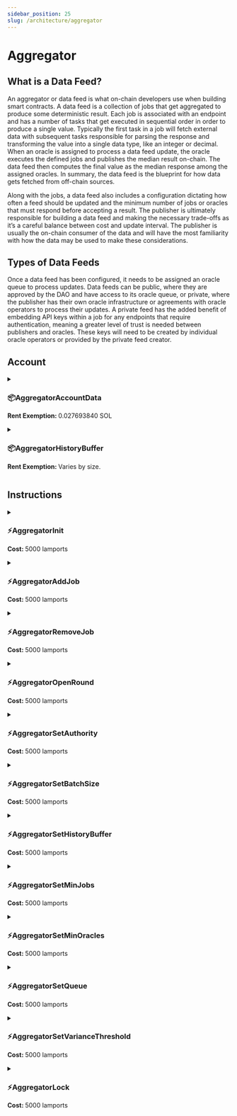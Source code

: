 ```yaml
---
sidebar_position: 25
slug: /architecture/aggregator
---
```


# Aggregator

## What is a Data Feed?

An aggregator or data feed is what on-chain developers use when building smart contracts. A data feed is a collection of jobs that get aggregated to produce some deterministic result. Each job is associated with an endpoint and has a number of tasks that get executed in sequential order in order to produce a single value. Typically the first task in a job will fetch external data with subsequent tasks responsible for parsing the response and transforming the value into a single data type, like an integer or decimal. When an oracle is assigned to process a data feed update, the oracle executes the defined jobs and publishes the median result on-chain. The data feed then computes the final value as the median response among the assigned oracles. In summary, the data feed is the blueprint for how data gets fetched from off-chain sources.

Along with the jobs, a data feed also includes a configuration dictating how often a feed should be updated and the minimum number of jobs or oracles that must respond before accepting a result. The publisher is ultimately responsible for building a data feed and making the necessary trade-offs as it’s a careful balance between cost and update interval. The publisher is usually the on-chain consumer of the data and will have the most familiarity with how the data may be used to make these considerations.

## Types of Data Feeds

Once a data feed has been configured, it needs to be assigned an oracle queue to process updates. Data feeds can be public, where they are approved by the DAO and have access to its oracle queue, or private, where the publisher has their own oracle infrastructure or agreements with oracle operators to process their updates. A private feed has the added benefit of embedding API keys within a job for any endpoints that require authentication, meaning a greater level of trust is needed between publishers and oracles. These keys will need to be created by individual oracle operators or provided by the private feed creator.

## Account



<details>
<summary>

### 📦AggregatorAccountData

<b>Rent Exemption: </b>0.027693840 SOL

</summary>

<AggregatorAccountData />

</details>

<details>
<summary>

### 📦AggregatorHistoryBuffer

<b>Rent Exemption: </b>Varies by size.

</summary>

<AggregatorHistoryBuffer />

</details>

## Instructions



<details>
<summary>

### ⚡AggregatorInit

<b>Cost: </b>5000 lamports

</summary>

<AggregatorInit />

</details>

<details>
<summary>

### ⚡AggregatorAddJob

<b>Cost: </b>5000 lamports

</summary>

<AggregatorAddJob />

</details>

<details>
<summary>

### ⚡AggregatorRemoveJob

<b>Cost: </b>5000 lamports

</summary>

<AggregatorRemoveJob />

</details>

<details>
<summary>

### ⚡AggregatorOpenRound

<b>Cost: </b>5000 lamports

</summary>

<AggregatorOpenRound />

</details>

<details>
<summary>

### ⚡AggregatorSetAuthority

<b>Cost: </b>5000 lamports

</summary>

<AggregatorSetAuthority />

</details>

<details>
<summary>

### ⚡AggregatorSetBatchSize

<b>Cost: </b>5000 lamports

</summary>

<AggregatorSetBatchSize />

</details>

<details>
<summary>

### ⚡AggregatorSetHistoryBuffer

<b>Cost: </b>5000 lamports

</summary>

<AggregatorSetHistoryBuffer />

</details>

<details>
<summary>

### ⚡AggregatorSetMinJobs

<b>Cost: </b>5000 lamports

</summary>

<AggregatorSetMinJobs />

</details>

<details>
<summary>

### ⚡AggregatorSetMinOracles

<b>Cost: </b>5000 lamports

</summary>

<AggregatorSetMinOracles />

</details>

<details>
<summary>

### ⚡AggregatorSetQueue

<b>Cost: </b>5000 lamports

</summary>

<AggregatorSetQueue />

</details>

<details>
<summary>

### ⚡AggregatorSetVarianceThreshold

<b>Cost: </b>5000 lamports

</summary>

<AggregatorSetVarianceThreshold />

</details>

<details>
<summary>

### ⚡AggregatorLock

<b>Cost: </b>5000 lamports

</summary>

<AggregatorLock />

</details>
